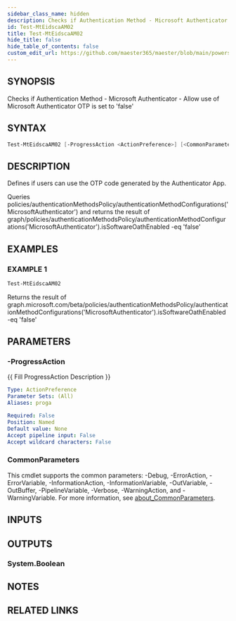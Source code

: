 ```yaml
---
sidebar_class_name: hidden
description: Checks if Authentication Method - Microsoft Authenticator - Allow use of Microsoft Authenticator OTP is set to 'false'
id: Test-MtEidscaAM02
title: Test-MtEidscaAM02
hide_title: false
hide_table_of_contents: false
custom_edit_url: https://github.com/maester365/maester/blob/main/powershell/public/Test-MtEidscaAM02.ps1
---
```


## SYNOPSIS

Checks if Authentication Method - Microsoft Authenticator - Allow use of Microsoft Authenticator OTP is set to 'false'

## SYNTAX

```powershell
Test-MtEidscaAM02 [-ProgressAction <ActionPreference>] [<CommonParameters>]
```

## DESCRIPTION

Defines if users can use the OTP code generated by the Authenticator App.

Queries policies/authenticationMethodsPolicy/authenticationMethodConfigurations('MicrosoftAuthenticator')
and returns the result of
 graph/policies/authenticationMethodsPolicy/authenticationMethodConfigurations('MicrosoftAuthenticator').isSoftwareOathEnabled -eq 'false'

## EXAMPLES

### EXAMPLE 1

```powershell
Test-MtEidscaAM02
```

Returns the result of graph.microsoft.com/beta/policies/authenticationMethodsPolicy/authenticationMethodConfigurations('MicrosoftAuthenticator').isSoftwareOathEnabled -eq 'false'

## PARAMETERS

### -ProgressAction

\{\{ Fill ProgressAction Description \}\}

```yaml
Type: ActionPreference
Parameter Sets: (All)
Aliases: proga

Required: False
Position: Named
Default value: None
Accept pipeline input: False
Accept wildcard characters: False
```

### CommonParameters

This cmdlet supports the common parameters: -Debug, -ErrorAction, -ErrorVariable, -InformationAction, -InformationVariable, -OutVariable, -OutBuffer, -PipelineVariable, -Verbose, -WarningAction, and -WarningVariable. For more information, see [about_CommonParameters](http://go.microsoft.com/fwlink/?LinkID=113216).

## INPUTS

## OUTPUTS

### System.Boolean

## NOTES

## RELATED LINKS
